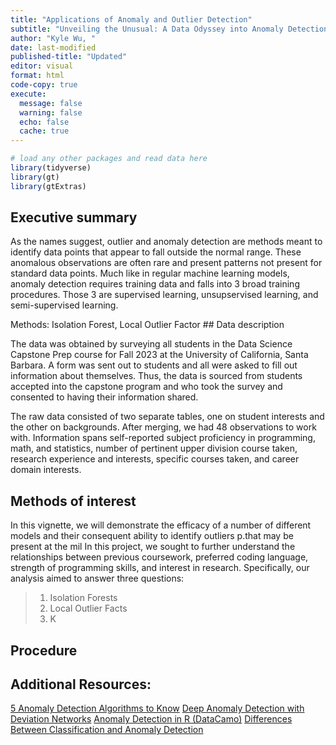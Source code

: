 ```yaml
---
title: "Applications of Anomaly and Outlier Detection"
subtitle: "Unveiling the Unusual: A Data Odyssey into Anomaly Detection and Outlier Exploration"
author: "Kyle Wu, "
date: last-modified
published-title: "Updated"
editor: visual
format: html
code-copy: true
execute:
  message: false
  warning: false
  echo: false
  cache: true
---
```


```r
# load any other packages and read data here
library(tidyverse)
library(gt)
library(gtExtras)
```

## Executive summary

As the names suggest, outlier and anomaly detection are methods meant to identify data points that appear to fall outside the normal range. These anomalous observations are often rare and present patterns not present for standard data points. Much like in regular machine learning models, anomaly detection requires training data and falls into 3 broad training procedures. Those 3 are supervised learning, unsupservised learning, and semi-supervised learning.


Methods: Isolation Forest, Local Outlier Factor
## Data description

The data was obtained by surveying all students in the Data Science Capstone Prep course for Fall 2023 at the University of California, Santa Barbara. A form was sent out to students and all were asked to fill out information about themselves. Thus, the data is sourced from students accepted into the capstone program and who took the survey and consented to having their information shared.

The raw data consisted of two separate tables, one on student interests and the other on backgrounds. After merging, we had 48 observations to work with. Information spans self-reported subject proficiency in programming, math, and statistics, number of pertinent upper division course taken, research experience and interests, specific courses taken, and career domain interests.

## Methods of interest

In this vignette, we will demonstrate the efficacy of a number of different models and their consequent ability to identify outliers p.that may be present at the mil
In this project, we sought to further understand the relationships between previous coursework, preferred coding language, strength of programming skills, and interest in research. Specifically, our analysis aimed to answer three questions:

> 1.  Isolation Forests
> 2.  Local Outlier Facts
> 3.  K

## Procedure

## Additional Resources: 
[5 Anomaly Detection Algorithms to Know](https://builtin.com/machine-learning/anomaly-detection-algorithms)
[Deep Anomaly Detection with Deviation Networks](https://arxiv.org/pdf/1911.08623.pdf)
[Anomaly Detection in R (DataCamo)](https://rpubs.com/michaelmallari/anomaly-detection-r)
[Differences Between Classification and Anomaly Detection](https://rpubs.com/michaelmallari/anomaly-detection-r)